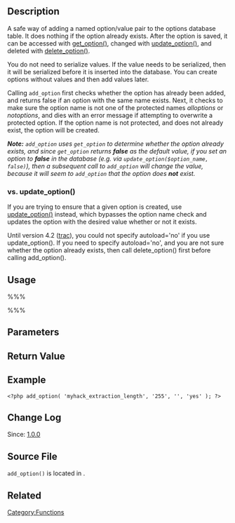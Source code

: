 {{Languages|
{{en|Function_Reference/add_option}}
{{ru|Справочник_по_функциям/add_option}}
}}

== Description ==

A safe way of adding a named option/value pair to the options database table. It does nothing if the option already exists. After the option is saved, it can be accessed with [[Function_Reference/get_option|get_option()]], changed with [[Function_Reference/update_option|update_option()]], and deleted with [[Function_Reference/delete_option|delete_option()]].

You do not need to serialize values. If the value needs to be serialized, then it will be serialized before it is inserted into the database. You can create options without values and then add values later.

Calling <tt>add_option</tt> first checks whether the option has already been added, and returns false if an option with the same name exists. Next, it checks to make sure the option name is not one of the protected names ''alloptions'' or ''notoptions'', and dies with an error message if attempting to overwrite a protected option. If the option name is not protected, and does not already exist, the option will be created.

'''''Note:''''' ''<tt>add_option</tt> uses <tt>get_option</tt> to determine whether the option already exists, and since <tt>get_option</tt> returns '''false''' as the default value, if you set an option to '''false''' in the database (e.g. via <tt>update_option($option_name, false)</tt>), then a subsequent call to <tt>add_option</tt> will change the value, because it will seem to <tt>add_option</tt> that the option does '''not''' exist.''

=== vs. update_option() ===

If you are trying to ensure that a given option is created, use [[Function_Reference/update_option|update_option()]] instead, which bypasses the option name check and updates the option with the desired value whether or not it exists.

Until version 4.2 ([https://core.trac.wordpress.org/changeset/31640 trac]), you could not specify autoload='no' if you use update_option(). If you need to specify autoload='no', and you are not sure whether the option already exists, then call delete_option() first before calling add_option().

== Usage ==
%%%<?php add_option( $option, $value, $deprecated, $autoload ); ?>%%%
== Parameters ==

{{Parameter|$option|string|Name of the option to be added. Must not exceed 64 characters. Use underscores to separate words, and do not use uppercase—this is going to be placed into the database.}}
{{Parameter|$value|mixed|Value for this option name. Limited to 2^32 bytes of data|optional|''Empty string''}}
{{Parameter|$deprecated|string|Deprecated in WordPress [[Version 2.3]].|optional|''Empty string''}}
{{Parameter|$autoload|string|Should this option be automatically loaded by the function [[Function Reference/wp_load_alloptions|wp_load_alloptions()]] (puts options into object cache on each page load)? Valid values: '''yes''' or '''no'''.|optional|yes}}

== Return Value ==
{{Return||boolean|False if option was not added and true if option was added}}

== Example ==

<pre>
<?php add_option( 'myhack_extraction_length', '255', '', 'yes' ); ?>
</pre>

== Change Log ==

Since: [[Version 1.0|1.0.0]]

== Source File ==

<tt>add_option()</tt> is located in {{Trac|wp-includes/option.php}}.

== Related ==

{{Option Tags}}

{{Tag Footer}}

[[Category:Functions]]